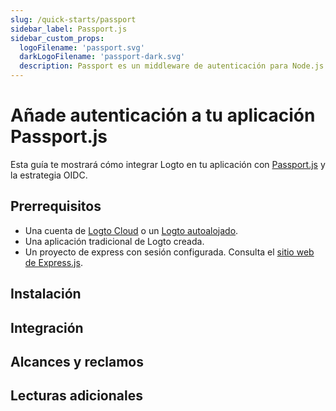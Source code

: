 ```yaml
---
slug: /quick-starts/passport
sidebar_label: Passport.js
sidebar_custom_props:
  logoFilename: 'passport.svg'
  darkLogoFilename: 'passport-dark.svg'
  description: Passport es un middleware de autenticación para Node.js.
---
```




# Añade autenticación a tu aplicación Passport.js

Esta guía te mostrará cómo integrar Logto en tu aplicación con [Passport.js](https://www.passportjs.org/) y la estrategia OIDC.

<GuideTip />

## Prerrequisitos

- Una cuenta de [Logto Cloud](https://cloud.logto.io) o un [Logto autoalojado](/introduction/set-up-logto-oss).
- Una aplicación tradicional de Logto creada.
- Un proyecto de express con sesión configurada. Consulta el [sitio web de Express.js](https://expressjs.com/).

## Instalación

<Installation />

## Integración

<Integration />

## Alcances y reclamos

<ScopesAndClaims />

## Lecturas adicionales

<FurtherReadings />
